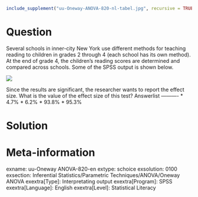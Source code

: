 ```r
include_supplement("uu-Oneway-ANOVA-820-nl-tabel.jpg", recursive = TRUE)
```

Question
========
  
Several schools in inner-city New York use different methods for teaching reading to children in grades 2 through 4 (each school has its own method). At the end of grade 4, the children's reading scores are determined and compared across schools. Some of the SPSS output is shown below. 

![](uu-Oneway-ANOVA-820-nl-tabel.jpg)

Since the results are significant, the researcher wants to report the effect size. What is the value of the effect size of this test? 
Answerlist
----------
* 4.7%
* 6.2%
* 93.8%
* 95.3%

Solution
========

Meta-information
================
exname: uu-Oneway ANOVA-820-en
extype: schoice
exsolution: 0100
exsection: Inferential Statistics/Parametric Techniques/ANOVA/Oneway ANOVA
exextra[Type]: Interpretating output
exextra[Program]: SPSS
exextra[Language]: English
exextra[Level]: Statistical Literacy

